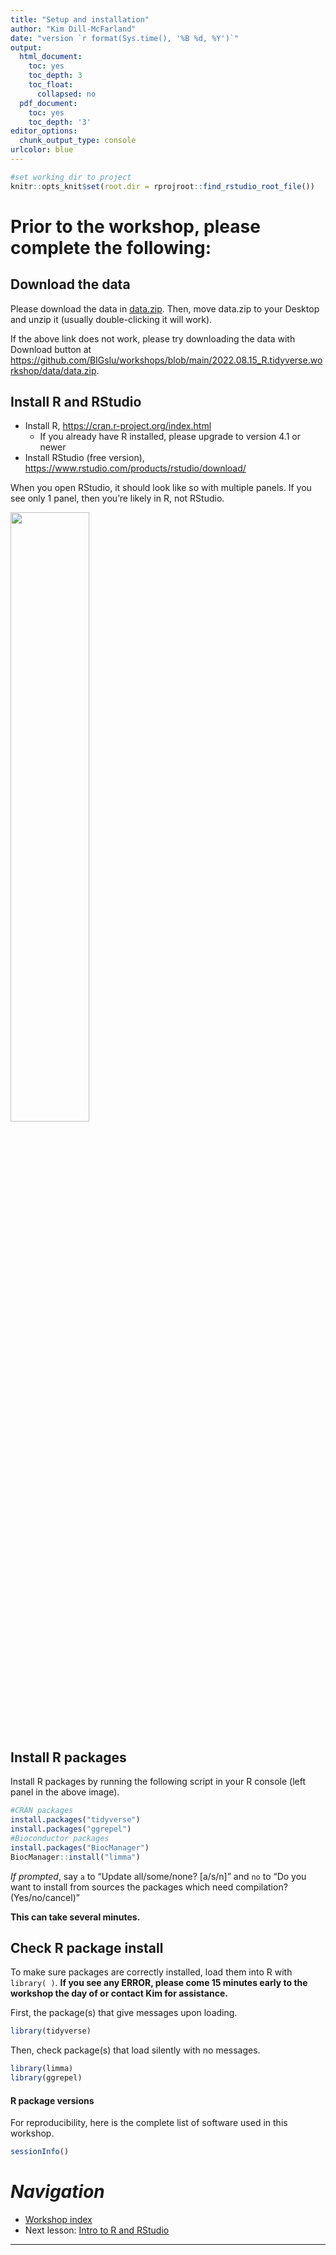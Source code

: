 ```yaml
---
title: "Setup and installation"
author: "Kim Dill-McFarland"
date: "version `r format(Sys.time(), '%B %d, %Y')`"
output:
  html_document:
    toc: yes
    toc_depth: 3
    toc_float:
      collapsed: no
  pdf_document:
    toc: yes
    toc_depth: '3'
editor_options:
  chunk_output_type: console
urlcolor: blue
---
```


```r
#set working dir to project
knitr::opts_knit$set(root.dir = rprojroot::find_rstudio_root_file())
```

# Prior to the workshop, please complete the following:

## Download the data

Please download the data in [data.zip](https://github.com/BIGslu/workshops/raw/main/2022.08.15_R.tidyverse.workshop/data/data.zip). Then, move data.zip to your Desktop and unzip it (usually double-clicking it will work).

If the above link does not work, please try downloading the data with Download button at <https://github.com/BIGslu/workshops/blob/main/2022.08.15_R.tidyverse.workshop/data/data.zip>.

## Install R and RStudio

* Install R, <https://cran.r-project.org/index.html>
    - If you already have R installed, please upgrade to version 4.1 or newer
* Install RStudio (free version), <https://www.rstudio.com/products/rstudio/download/>

When you open RStudio, it should look like so with multiple panels. If you see only 1 panel, then you’re likely in R, not RStudio.

![](images/rstudio.png){width=50%}

## Install R packages

Install R packages by running the following script in your R console (left panel in the above image).

```r
#CRAN packages
install.packages("tidyverse")
install.packages("ggrepel")
#Bioconductor packages
install.packages("BiocManager")
BiocManager::install("limma")
```

*If prompted*, say `a` to "Update all/some/none? [a/s/n]" and `no` to "Do you want to install from sources the packages which need compilation? (Yes/no/cancel)"

**This can take several minutes.**

## Check R package install

To make sure packages are correctly installed, load them into R with `library( )`. **If you see any ERROR, please come 15 minutes early to the workshop the day of or contact Kim for assistance.**

First, the package(s) that give messages upon loading.

```r
library(tidyverse)
```

Then, check package(s) that load silently with no messages.

```r
library(limma)
library(ggrepel)
```

#### R package versions

For reproducibility, here is the complete list of software used in this workshop.

```r
sessionInfo()
```

# *Navigation*

* [Workshop index][index]
* Next lesson: [Intro to R and RStudio][lesson1]

***

[index]: https://bigslu.github.io/workshops/2022.08.15_R.tidyverse.workshop/index.html
[lesson0]: https://bigslu.github.io/workshops/2022.08.15_R.tidyverse.workshop/0_setup.html
[lesson1]: https://bigslu.github.io/workshops/2022.08.15_R.tidyverse.workshop/1_introR.html
[lesson2]: https://bigslu.github.io/workshops/2022.08.15_R.tidyverse.workshop/2_tidyverse.html
[lesson3]: https://bigslu.github.io/workshops/2022.08.15_R.tidyverse.workshop/3_ggplot.html
[workshop]: https://bigslu.github.io/workshops/2022.08.15_R.tidyverse.workshop/R_tidyverse_RNAseq_edition.html

